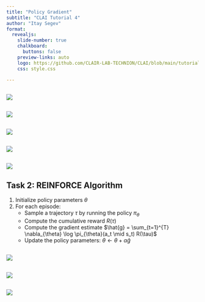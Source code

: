 ```yaml
---
title: "Policy Gradient"
subtitle: "CLAI Tutorial 4"
author: "Itay Segev"
format:
  revealjs: 
    slide-number: true
    chalkboard: 
      buttons: false
    preview-links: auto
    logo: https://github.com/CLAIR-LAB-TECHNION/CLAI/blob/main/tutorials/assets/CLAIR_logo.png?raw=true
    css: style.css

--- 
```


 
##  {background="#43464B" background-image="https://github.com/CLAIR-LAB-TECHNION/CLAI/blob/main/tutorials/assets/reward_hypothesis.jpeg?raw=true"}


##  {background="#43464B" background-image="https://github.com/CLAIR-LAB-TECHNION/CLAI/blob/main/tutorials/assets/tut04_Reward.png?raw=true"}

 

##  {background="#43464B" background-image="https://github.com/CLAIR-LAB-TECHNION/CLAI/blob/main/tutorials/assets/tut04_rl_anatomy.png?raw=true"}



## {background="#43464B" background-image="https://github.com/CLAIR-LAB-TECHNION/CLAI/blob/main/tutorials/assets/tut04_pg_scheme.png?raw=true"}

## 


![](https://github.com/CLAIR-LAB-TECHNION/CLAI/blob/main/tutorials/assets/tut04_objective_func_1.png?raw=true)

## 


![](https://github.com/CLAIR-LAB-TECHNION/CLAI/blob/main/tutorials/assets/tut04_objective_func_2.png?raw=true)

## 


![](https://github.com/CLAIR-LAB-TECHNION/CLAI/blob/main/tutorials/assets/tut04_objective_func_3.png?raw=true)

##

```{=tex}
\begin{align*}
\nabla_{\theta} J(\pi_{\theta}) &= \nabla_{\theta} \mathbb{E}_{\tau \sim \pi_{\theta}}[R(\tau)] \\
&= \nabla_{\theta} \int_{\tau} P(\tau|\theta) R(\tau) \quad \text{(Expand expectation)} \\
&= \int_{\tau} \nabla_{\theta} P(\tau|\theta) R(\tau) \quad \text{(Bring gradient under integral)} \\
&= \int_{\tau} P(\tau|\theta) \nabla_{\theta} \log P(\tau|\theta) R(\tau) \quad \text{(Log-derivative trick)} \\
&= \mathbb{E}_{\tau \sim \pi_{\theta}}[\nabla_{\theta} \log P(\tau|\theta) R(\tau)] \quad \text{(Return to expectation)} \\
\therefore \nabla_{\theta} J(\pi_{\theta}) &= \mathbb{E}_{\tau \sim \pi_{\theta}} \left[ \sum_{t=0}^{T} \nabla_{\theta} \log \pi_{\theta}(a_t |s_t) R(\tau) \right]
\end{align*}
```

## 


![](https://github.com/CLAIR-LAB-TECHNION/CLAI/blob/main/tutorials/assets/tut04_pg_one_tj.png?raw=true)

## 


![](https://github.com/CLAIR-LAB-TECHNION/CLAI/blob/main/tutorials/assets/tut04_pg_multiple.png?raw=true)

## Task 2: REINFORCE Algorithm

1. Initialize policy parameters $\theta$
2. For each episode:
    - Sample a trajectory $\tau$ by running the policy $\pi_{\theta}$
    - Compute the cumulative reward $R(\tau)$
    - Compute the gradient estimate $\hat{g} = \sum_{t=1}^{T} \nabla_{\theta} \log \pi_{\theta}(a_t \mid s_t) R(\tau)$
    - Update the policy parameters: $\theta \leftarrow \theta + \alpha \hat{g}$

## 
![](https://github.com/CLAIR-LAB-TECHNION/CLAI/blob/main/tutorials/assets/tut04_ml_comparison.png?raw=true)

## 
![](https://github.com/CLAIR-LAB-TECHNION/CLAI/blob/main/tutorials/assets/tut04_pg_issues.png?raw=true)

## 
![](https://github.com/CLAIR-LAB-TECHNION/CLAI/blob/main/tutorials/assets/tut04_reducing_var.png?raw=true)


## {background="#43464B" background-image="https://github.com/CLAIR-LAB-TECHNION/CLAI/blob/main/tutorials/assets/tut04_creation_of_ai.png?raw=true"}


